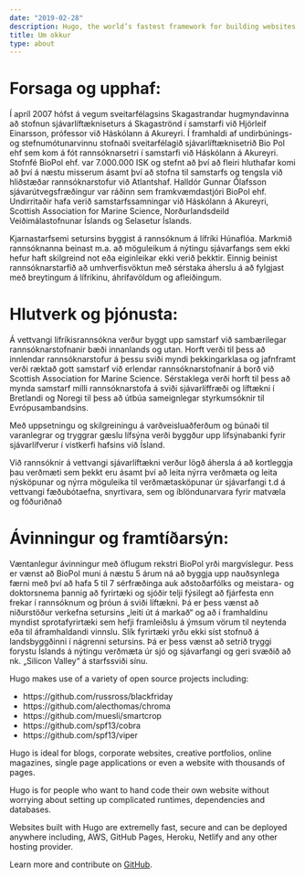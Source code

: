 ```yaml
---
date: "2019-02-28"
description: Hugo, the world’s fastest framework for building websites
title: Um okkur
type: about
---
```


# Forsaga og upphaf:
Í apríl 2007 hófst á vegum sveitarfélagsins Skagastrandar hugmyndavinna að stofnun sjávarlíftækniseturs á Skagaströnd í samstarfi við Hjörleif Einarsson, prófessor við Háskólann á Akureyri. Í framhaldi af undirbúnings- og stefnumótunarvinnu stofnaði sveitarfélagið sjávarlíftæknisetrið Bio Pol ehf sem kom á fót rannsóknarsetri í samstarfi við Háskólann á Akureyri. Stofnfé BioPol ehf. var 7.000.000 ISK og stefnt að því að fleiri hluthafar komi að því á næstu misserum ásamt því að stofna til samstarfs og tengsla við hliðstæðar rannsóknarstofur við Atlantshaf. Halldór Gunnar Ólafsson sjávarútvegsfræðingur var ráðinn sem framkvæmdastjóri BioPol ehf. Undirritaðir hafa verið samstarfssamningar við Háskólann á Akureyri, Scottish Association for Marine Science, Norðurlandsdeild Veiðimálastofnunar Íslands og Selasetur Íslands.

Kjarnastarfsemi setursins byggist á rannsóknum á lífríki Húnaflóa. Markmið rannsóknanna beinast m.a. að möguleikum á nýtingu sjávarfangs sem ekki hefur haft skilgreind not eða eiginleikar ekki verið þekktir. Einnig beinist rannsóknarstarfið að umhverfisvöktun með sérstaka áherslu á að fylgjast með breytingum á lífríkinu, áhrifavöldum og afleiðingum.

# Hlutverk og þjónusta:
Á vettvangi lífríkisrannsókna verður byggt upp samstarf við sambærilegar rannsóknarstofnanir bæði innanlands og utan. Horft verði til þess að innlendar rannsóknarstofur á þessu sviði myndi þekkingarklasa og jafnframt verði ræktað gott samstarf við erlendar rannsóknarstofnanir á borð við Scottish Association for Marine Science. Sérstaklega verði horft til þess að mynda samstarf milli rannsóknarstofa á sviði sjávarlíffræði og líftækni í Bretlandi og Noregi til þess að útbúa sameignlegar styrkumsóknir til Evrópusambandsins.

Með uppsetningu og skilgreiningu á varðveisluaðferðum og búnaði til varanlegrar og tryggrar gæslu lífsýna verði byggður upp lífsýnabanki fyrir sjávarlífverur í vistkerfi hafsins við Ísland.

Við rannsóknir á vettvangi sjávarlíftækni verður lögð áhersla á að kortleggja þau verðmæti sem þekkt eru ásamt því að leita nýrra verðmæta og leita nýsköpunar og nýrra möguleika til verðmætasköpunar úr sjávarfangi t.d á vettvangi fæðubótaefna, snyrtivara, sem og íblöndunarvara fyrir matvæla og fóðuriðnað

# Ávinningur og framtíðarsýn:
Væntanlegur ávinningur með öflugum rekstri BioPol yrði margvíslegur. Þess er vænst að BioPol muni á næstu 5 árum ná að byggja upp nauðsynlega færni með því að hafa 5 til 7 sérfræðinga auk aðstoðarfólks og meistara- og doktorsnema þannig að fyrirtæki og sjóðir telji fýsilegt að fjárfesta enn frekar í rannsóknum og þróun á sviði líftækni. Þá er þess vænst að niðurstöður verkefna setursins „leiti út á markað“ og að í framhaldinu myndist sprotafyrirtæki sem hefji framleiðslu á ýmsum vörum til neytenda eða til áframhaldandi vinnslu. Slík fyrirtæki yrðu ekki síst stofnuð á landsbyggðinni í nágrenni setursins. Þá er þess vænst að setrið tryggi forystu Íslands á nýtingu verðmæta úr sjó og sjávarfangi og geri svæðið að nk. „Silicon Valley“ á starfssviði sínu.

Hugo makes use of a variety of open source projects including:

* https://github.com/russross/blackfriday
* https://github.com/alecthomas/chroma
* https://github.com/muesli/smartcrop
* https://github.com/spf13/cobra
* https://github.com/spf13/viper

Hugo is ideal for blogs, corporate websites, creative portfolios, online magazines, single page applications or even a website with thousands of pages.

Hugo is for people who want to hand code their own website without worrying about setting up complicated runtimes, dependencies and databases.

Websites built with Hugo are extremelly fast, secure and can be deployed anywhere including, AWS, GitHub Pages, Heroku, Netlify and any other hosting provider.

Learn more and contribute on [GitHub](https://github.com/gohugoio).



